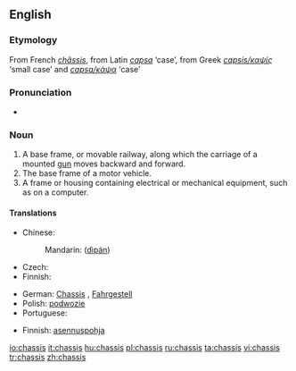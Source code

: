 {{also|Chassis|châssis}}
==English==

===Etymology===
From French ''[[châssis]]'', from Latin ''[[capsa]]'' ‘case’, from Greek ''[[capsis/καψίς]]'' ‘small case’ and ''[[capsa/κάψα]]'' ‘case’

===Pronunciation===
* {{IPA|/ˈtʃæsi/|/ˈʃæsi/}}
*: {{rhymes|æsi}}

===Noun===
{{en-noun|chassis}}

# A base frame, or movable railway, along which the carriage of a mounted [[gun]] moves backward and forward.
# The base frame of a motor vehicle.
# A frame or housing containing electrical or mechanical equipment, such as on a computer.

====Translations====
{{trans-top|A base frame, or movable railway}}
{{trans-mid}}
{{trans-bottom}}

{{trans-top|base frame of motor vehicle}}
* Chinese:
*: Mandarin: {{zh-ts|底盤|底盘}} ([[dìpán]])
* Czech: {{t-|cs|podvozek|m}}
* Finnish: {{t-|fi|alusta}}
{{trans-mid}}
* German: [[Chassis]] {{n}}, [[Fahrgestell]] {{n}}
* Polish: [[podwozie]] {{n}}
* Portuguese: {{t-|pt|chassi|m}}
{{trans-bottom}}

{{trans-top|A frame or housing containing electrical or mechanical equipment}}
* Finnish: [[asennuspohja]]
{{trans-mid}}
{{trans-bottom}}

[[io:chassis]]
[[it:chassis]]
[[hu:chassis]]
[[pl:chassis]]
[[ru:chassis]]
[[ta:chassis]]
[[vi:chassis]]
[[tr:chassis]]
[[zh:chassis]]